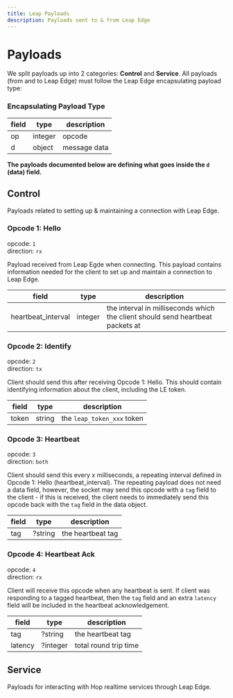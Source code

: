 ```yaml
---
title: Leap Payloads
description: Payloads sent to & from Leap Edge
---
```


# Payloads

We split payloads up into 2 categories: **Control** and **Service**. All payloads (from and to Leap Edge) must follow the Leap Edge encapsulating payload type:

### Encapsulating Payload Type

| field | type    | description  |
| ----- | ------- | ------------ |
| op    | integer | opcode       |
| d     | object  | message data |

**The payloads documented below are defining what goes inside the `d` (data) field.**

## Control

Payloads related to setting up & maintaining a connection with Leap Edge.

### Opcode 1: Hello

opcode: `1`  
direction: `rx`

Payload received from Leap Egde when connecting. This payload contains information needed for the client to set up and maintain a connection to Leap Edge.

| field              | type    | description                                                                    |
| ------------------ | ------- | ------------------------------------------------------------------------------ |
| heartbeat_interval | integer | the interval in milliseconds which the client should send heartbeat packets at |

### Opcode 2: Identify

opcode: `2`  
direction: `tx`

Client should send this after receiving Opcode 1: Hello. This should contain identifying information about the client, including the LE token.

| field | type   | description                |
| ----- | ------ | -------------------------- |
| token | string | the `leap_token_xxx` token |

### Opcode 3: Heartbeat

opcode: `3`  
direction: `both`

Client should send this every x milliseconds, a repeating interval defined in Opcode 1: Hello (heartbeat_interval). The repeating payload does not need a data field, however, the socket may send this opcode with a `tag` field to the client - if this is received, the client needs to immediately send this opcode back with the `tag` field in the data object.

| field | type    | description       |
| ----- | ------- | ----------------- |
| tag   | ?string | the heartbeat tag |

### Opcode 4: Heartbeat Ack

opcode: `4`  
direction: `rx`

Client will receive this opcode when any heartbeat is sent. If client was responding to a tagged heartbeat, then the `tag` field and an extra `latency` field will be included in the heartbeat acknowledgement.

| field   | type     | description           |
| ------- | -------- | --------------------- |
| tag     | ?string  | the heartbeat tag     |
| latency | ?integer | total round trip time |

## Service

Payloads for interacting with Hop realtime services through Leap Edge.
